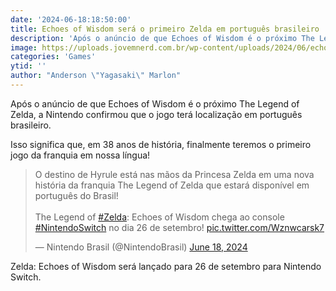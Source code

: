 ```yaml
---
date: '2024-06-18:18:50:00'
title: Echoes of Wisdom será o primeiro Zelda em português brasileiro
description: 'Após o anúncio de que Echoes of Wisdom é o próximo The Legend of Zelda, a Nintendo confirmou que o jogo terá localização em português brasileiro.'
image: https://uploads.jovemnerd.com.br/wp-content/uploads/2024/06/echoes_of_wind_sera_o_primeiro_zelda_em_portugues_brasileiro__ekp225b8g.jpg
categories: 'Games'
ytid: ''
author: "Anderson \"Yagasaki\" Marlon"
---
```


Após o anúncio de que Echoes of Wisdom é o próximo The Legend of Zelda, a Nintendo confirmou que o jogo terá localização em português brasileiro.

Isso significa que, em 38 anos de história, finalmente teremos o primeiro jogo da franquia em nossa língua!

<blockquote class="twitter-tweet"><p lang="pt" dir="ltr">O destino de Hyrule está nas mãos da Princesa Zelda em uma nova história da franquia The Legend of Zelda que estará disponível em português do Brasil!<br><br>The Legend of <a href="https://twitter.com/hashtag/Zelda?src=hash&amp;ref_src=twsrc%5Etfw">#Zelda</a>: Echoes of Wisdom chega ao console <a href="https://twitter.com/hashtag/NintendoSwitch?src=hash&amp;ref_src=twsrc%5Etfw">#NintendoSwitch</a> no dia 26 de setembro! <a href="https://t.co/Wznwcarsk7">pic.twitter.com/Wznwcarsk7</a></p>&mdash; Nintendo Brasil (@NintendoBrasil) <a href="https://twitter.com/NintendoBrasil/status/1803085479551651945?ref_src=twsrc%5Etfw">June 18, 2024</a></blockquote> <script async src="https://platform.twitter.com/widgets.js" charset="utf-8"></script>

Zelda: Echoes of Wisdom será lançado para 26 de setembro para Nintendo Switch.
